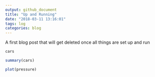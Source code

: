 ```yaml
---
output: github_document
title: "Up and Running"
date: "2018-03-11 13:16:01"
tags: log
categories: blog
---
```



A first blog post that will get deleted once all things are set up and run

```r
cars
```

```r
summary(cars)
```


```r
plot(pressure)
```
